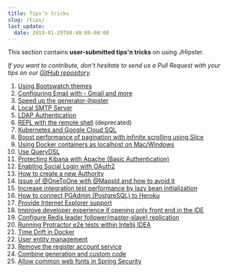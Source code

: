 ```yaml
---
title: Tips'n tricks
slug: /tips/
last_update:
  date: 2019-01-29T08:40:00-00:00
---
```


This section contains **user-submitted tips'n tricks** on using JHipster.

_If you want to contribute, don't hesitate to send us a Pull Request with your tips on our [GitHub repository](https://github.com/jhipster/jhipster.github.io)._

1. [Using Bootswatch themes](/tips/tips_using_bootswatch_themes)
1. [Configuring Email with - Gmail and more](/tips/tip_configuring_email_in_jhipster)
1. [Speed up the generator-jhipster](/tips/tip_speed_up_generator)
1. [Local SMTP Server](/tips/tip_local_smtp_server)
1. [LDAP Authentication](/tips/tip_ldap_authentication)
1. [REPL with the remote shell](/tips/tip_repl_with_the_remote_shell) (deprecated)
1. [Kubernetes and Google Cloud SQL](/tips/tip_kubernetes_and_google_cloud_sql)
1. [Boost performance of pagination with infinite scrolling using Slice](/tips/tip_infinite_scroll_with_slice)
1. [Using Docker containers as localhost on Mac/Windows](/tips/tip_using_docker_containers_as_localhost_on_mac_and_windows)
1. [Use QueryDSL](/tips/tip_add_querydsl_support)
1. [Protecting Kibana with Apache (Basic Authentication)](/tips/tip_protecting_kibana_with_apache_basic_authent)
1. [Enabling Social Login with OAuth2](/tips/tip_enabling_social_login_with_oauth2)
1. [How to create a new Authority](/tips/tip_create_new_authority)
1. [Issue of @OneToOne with @MapsId and how to avoid it](/tips/tip_issue_of_onetoone_with_mapsid_how_to_avoid_it)
1. [Increase integration test performance by lazy bean initialization](/tips/tip_lazy_init_test_beans)
1. [How to connect PGAdmin (PostgreSQL) to Heroku](/tips/tip_pgadmin_heroku)
1. [Provide Internet Explorer support](/tips/tip_ie_support)
1. [Improve developer experience if opening only front end in the IDE](/tips/tip_frontend_only)
1. [Configure Redis leader follower(master-slave) replication](/tips/tip_redis_replication)
1. [Running Protractor e2e tests within Intellij IDEA](/tips/tip_e2e_intellij)
1. [Time Drift in Docker](/tips/tip_time_drift_docker)
1. [User entity management](/user-entity/)
1. [Remove the register account service](/tips/tip_remove_register_account_service)
1. [Combine generation and custom code](/tips/tip_combine_generation_and_custom_code)
1. [Allow common web fonts in Spring Security](/tips/tip_allow_common_web_fonts_in_spring_security)
